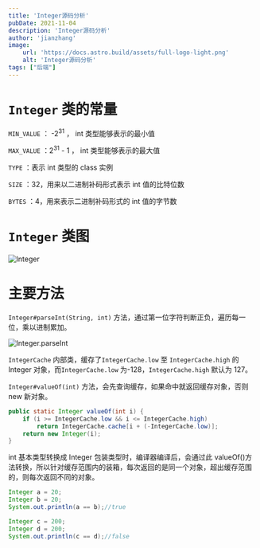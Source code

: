 ```yaml
---
title: 'Integer源码分析'
pubDate: 2021-11-04
description: 'Integer源码分析'
author: 'jianzhang'
image:
    url: 'https://docs.astro.build/assets/full-logo-light.png'
    alt: 'Integer源码分析'
tags: ["后端"]
---
```


# `Integer` 类的常量

`MIN_VALUE` ： -2<sup>31</sup> ， int 类型能够表示的最小值

`MAX_VALUE` ：2<sup>31</sup> - 1 ， int 类型能够表示的最大值

`TYPE` ：表示 int 类型的 class 实例

`SIZE` ：32，用来以二进制补码形式表示 int 值的比特位数

`BYTES` ：4，用来表示二进制补码形式的 int 值的字节数

# `Integer` 类图

![Integer](http://oss.jianzhang.site/images/20240616205227.png)

# 主要方法

`Integer#parseInt(String, int)` 方法，通过第一位字符判断正负，遍历每一位，乘以进制累加。

![Integer.parseInt](http://oss.jianzhang.site/images/20240616205251.png)

`IntegerCache` 内部类，缓存了`IntegerCache.low` 至 `IntegerCache.high` 的 Integer 对象，而`IntegerCache.low` 为-128，`IntegerCache.high` 默认为 127。

`Integer#valueOf(int)` 方法，会先查询缓存，如果命中就返回缓存对象，否则 new 新对象。

```java
public static Integer valueOf(int i) {
    if (i >= IntegerCache.low && i <= IntegerCache.high)
        return IntegerCache.cache[i + (-IntegerCache.low)];
    return new Integer(i);
}
```

int 基本类型转换成 Integer 包装类型时，编译器编译后，会通过此 valueOf()方法转换，所以针对缓存范围内的装箱，每次返回的是同一个对象，超出缓存范围的，则每次返回不同的对象。

```java
Integer a = 20;
Integer b = 20;
System.out.println(a == b);//true

Integer c = 200;
Integer d = 200;
System.out.println(c == d);//false
```
